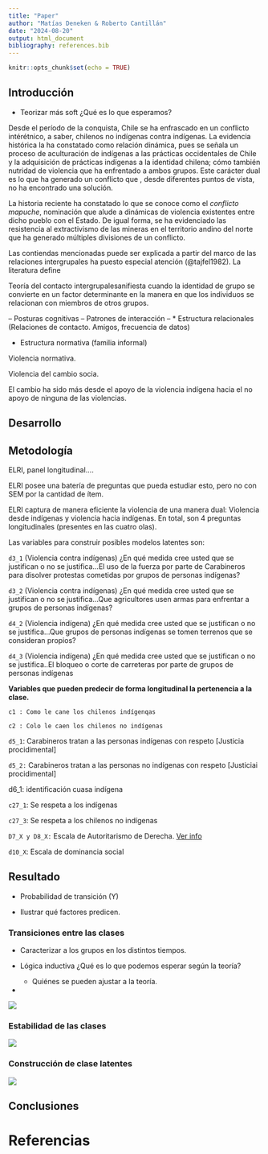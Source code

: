 ```yaml
---
title: "Paper"
author: "Matías Deneken & Roberto Cantillán"
date: "2024-08-20"
output: html_document
bibliography: references.bib
---
```


```r
knitr::opts_chunk$set(echo = TRUE)
```

## Introducción

-   Teorizar más soft ¿Qué es lo que esperamos?

Desde el período de la conquista, Chile se ha enfrascado en un conflicto intérétnico, a saber, chilenos no indígenas contra indígenas. La evidencia histórica la ha constatado como relación dinámica, pues se señala un proceso de aculturación de indígenas a las prácticas occidentales de Chile y la adquisición de prácticas indígenas a la identidad chilena; cómo también nutridad de violencia que ha enfrentado a ambos grupos. Este carácter dual es lo que ha generado un conflicto que , desde diferentes puntos de vista, no ha encontrado una solución.

La historia reciente ha constatado lo que se conoce como el *conflicto mapuche*, nominación que alude a dinámicas de violencia existentes entre dicho pueblo con el Estado. De igual forma, se ha evidenciado las resistencia al extractivismo de las mineras en el territorio andino del norte que ha generado múltiples divisiones de un conflicto.

Las contiendas mencionadas puede ser explicada a partir del marco de las relaciones intergrupales ha puesto especial atención (@tajfel1982). La literatura define

Teoría del contacto intergrupalesanifiesta cuando la identidad de grupo se convierte en un factor determinante en la manera en que los individuos se relacionan con miembros de otros grupos.

-- Posturas cognitivas -- Patrones de interacción -- \* Estructura relacionales (Relaciones de contacto. Amigos, frecuencia de datos)

-   Estructura normativa (familia informal)

Violencia normativa.

Violencia del cambio socia.

El cambio ha sido más desde el apoyo de la violencia indígena hacia el no apoyo de ninguna de las violencias.

## Desarrollo

## Metodología

ELRI, panel longitudinal....

ELRI posee una batería de preguntas que pueda estudiar esto, pero no con SEM por la cantidad de ítem.

ELRI captura de manera eficiente la violencia de una manera dual: Violencia desde indígenas y violencia hacia indígenas. En total, son 4 preguntas longitudinales (presentes en las cuatro olas).

Las variables para construir posibles modelos latentes son:

`d3_1` (Violencia contra indígenas) ¿En qué medida cree usted que se justifican o no se justifica...El uso de la fuerza por parte de Carabineros para disolver protestas cometidas por grupos de personas indígenas?

`d3_2` (Violencia contra indígenas) ¿En qué medida cree usted que se justifican o no se justifica...Que agricultores usen armas para enfrentar a grupos de personas indígenas?

`d4_2` (Violencia indígena) ¿En qué medida cree usted que se justifican o no se justifica...Que grupos de personas indígenas se tomen terrenos que se consideran propios?

`d4_3` (Violencia indígena) ¿En qué medida cree usted que se justifican o no se justifica..El bloqueo o corte de carreteras por parte de grupos de personas indígenas

**Variables que pueden predecir de forma longitudinal la pertenencia a la clase.**

`c1 : Como le cane los chilenos indígenqas`

`c2 : Colo le caen los chilenos no indígenas`

`d5_1`: Carabineros tratan a las personas indígenas con respeto [Justicia procidimental]

`d5_2:` Carabineros tratan a las personas no indígenas con respeto [Justiciai procidimental]

d6_1: identificación cuasa indígena

`c27_1`: Se respeta a los indígenas

`c27_3`: Se respeta a los chilenos no indígenas

`D7_X y D8_X:` Escala de Autoritarismo de Derecha. [Ver info](https://mideuc.cl/wp-content/uploads/2022/11/Autoritarismo-de-Derecha_documentacion-de-instrumento.pdf)

`d10_X`: Escala de dominancia social

## Resultado

-   Probabilidad de transición (Y)

-   Ilustrar qué factores predicen.

### Transiciones entre las clases

-   Caracterizar a los grupos en los distintos tiempos.

-   Lógica inductiva ¿Qué es lo que podemos esperar según la teoría?

    -   Quiénes se pueden ajustar a la teoría.

-   

![](code/transitions_modelo_3c.png)

### Estabilidad de las clases

![](code/marginal_modelo_3c.png)

### Construcción de clase latentes

![](code/latent_violence/probabilidad_respuesta1.jpg)

## Conclusiones

# Referencias
